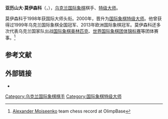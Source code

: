 {{noteTA
|1=zh-hans:莫伊谢延科;zh-hant:莫伊森科;
}}
{{Infobox chess player
|image = 2018-Alexander-Moiseenko.JPG
|name = 亚历山大·莫伊森科
|caption = 摄于2018年
|birthname =
|country = {{UKR}}
|birth_date = {{Birth date and age|1980|5|17|df=y}}
|birth_place = 
|death_date = 
|death_place = 
|title = [[国际象棋特级大师|特级大师]]
|worldchampion = 
|rating = 
|peakrating = 2726（2011年9月）
|FideID = 14102560
}}
'''亚历山大·莫伊森科'''（{{lang-uk|Олександр Моісеєнко}}，{{bd|1980年|5月17日}}），[[乌克兰|乌克兰]][[国际象棋|国际象棋]]棋手、[[国际象棋特级大师|特级大师]]。

莫伊森科于1998年获国际大师头衔。2000年，晋升为[[国际象棋特级大师|国际象棋特级大师]]。他曾获得过1999年乌克兰国际象棋全国冠军、2013年欧洲国际象棋冠军。莫伊森科还多次代表乌克兰国家队出战[[国际象棋奥林匹克|国际象棋奥林匹克]]、[[世界国际象棋团体锦标赛|世界国际象棋团体锦标赛]]等团体赛事。<ref>[http://www.olimpbase.org/players/7pz3hnhj.html Alexander Moiseenko] {{Wayback|url=http://www.olimpbase.org/players/7pz3hnhj.html |date=20160303180139 }} team chess record at OlimpBase</ref> 

== 参考文献 ==
{{reflist}}

== 外部链接 ==
*{{chessgames player|id=45294}}

{{chess-bio-stub}}
[[Category:乌克兰国际象棋棋手|Category:乌克兰国际象棋棋手]]
[[Category:国际象棋特级大师|Category:国际象棋特级大师]]